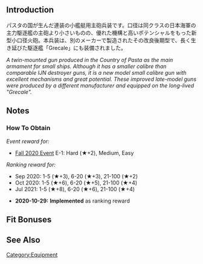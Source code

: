 {{EquipmentInfo}}

==Introduction==
パスタの国が生んだ連装の小艦艇用主砲兵装です。口径は同クラスの日本海軍の主力駆逐艦の主砲より小さいものの、優れた機構と高いポテンシャルをもった新型小口径火砲。本兵装は、別のメーカーで製造されたその改良後期型で、長く生き延びた駆逐艦「Grecale」にも装備されました。

''A twin-mounted gun produced in the Country of Pasta as the main armament for small ships. Although it has a smaller calibre than comparable IJN destroyer guns, it is a new model small calibre gun with excellent mechanisms and great potential. These improved late-model guns were produced by a different manufacturer and equipped on the long-lived "Grecale".''

==Notes==
<div class="mw-collapsible"><h3>How To Obtain</h3>
<div class="mw-collapsible-content">
''Event reward for:''
* [[Fall 2020 Event]] E-1: Hard (★+2), Medium, Easy

''Ranking reward for:''
* Sep 2020: 1-5 (★+3), 6-20 (★+3), 21-100 (★+2)
* Oct 2020: 1-5 (★+6), 6-20 (★+5), 21-100 (★+4)
* Jul 2021: 1-5 (★+8), 6-20 (★+6), 21-100 (★+4)

</div></div>


<div class="mw-collapsible><h3>Updates History</h3>
<div class="mw-collapsible-content>
* '''2020-10-29:''' '''Implemented''' as ranking reward
</div></div>

==Fit Bonuses==
{{:120mm/50 Twin Gun Mount Kai A.mod.1937/Bonuses}}

==See Also==
{{Equipmentlist}}
[[Category:Equipment]]